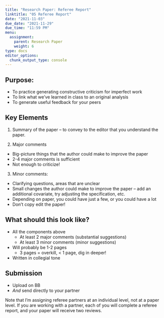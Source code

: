 ```yaml
---
title: "Research Paper: Referee Report"
linktitle: "05 Referee Report"
date: "2021-11-03"
due_date: "2021-11-29"
due_time: "11:59 PM"
menu:
  assignment:
    parent: Research Paper
    weight: 6
type: docs
editor_options: 
  chunk_output_type: console
---
```

## Purpose:

- To practice generating constructive criticism for imperfect work
- To link what we've learned in class to an original analysis
- To generate useful feedback for your peers

## Key Elements 
1. Summary of the paper – to convey to the editor that you understand the paper.

2. Major comments
  - Big-picture things that the author could make to improve the paper
  - 2-4 major comments is sufficient
  - Not enough to criticize!
3.  Minor comments:
  - Clarifying questions, areas that are unclear
  - Small changes the author could make to improve the paper – add an additional covariate, try adjusting the specification, etc.
  - Depending on paper, you could have just a few, or you could have a lot
  - Don’t copy edit the paper!
  
## What should this look like? 

- All the components above
  - At least 2 major comments (substantial suggestions)
  - At least 3 minor comments (minor suggestions)
- Will probably be 1-2 pages 
  - 3 pages = overkill, < 1 page, dig in deeper! 
- Written in collegial tone

## Submission 
 - Upload on BB 
 - *And* send directly to your partner 
 
 Note that I'm assigning referee partners at an individual level, not at a paper level. If you are working with a partner, each of you will complete a referee report, and your paper will receive two reviews.
